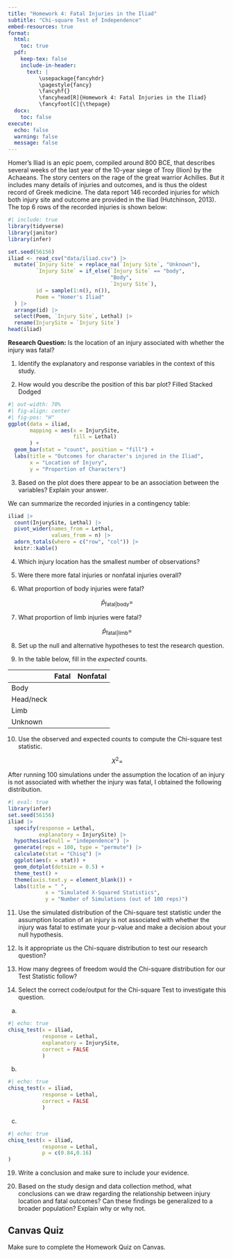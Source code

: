 ```yaml
---
title: "Homework 4: Fatal Injuries in the Iliad"
subtitle: "Chi-square Test of Independence"
embed-resources: true
format:
  html:
    toc: true
  pdf:
    keep-tex: false
    include-in-header:
      text: |
          \usepackage{fancyhdr}
          \pagestyle{fancy}
          \fancyhf{}
          \fancyhead[R]{Homework 4: Fatal Injuries in the Iliad}
          \fancyfoot[C]{\thepage}
  docx:
    toc: false
execute:
  echo: false
  warning: false
  message: false
---
```


Homer's Iliad is an epic poem, compiled around 800 BCE, that describes several weeks of the last year of the 10-year siege of Troy (Ilion) by the Achaeans. The story centers on the rage of the great warrior Achilles. But it includes many details of injuries and outcomes, and is thus the oldest record of Greek medicine. The data report 146 recorded injuries for which both injury site and outcome are provided in the Iliad (Hutchinson, 2013). The top 6 rows of the recorded injuries is shown below:

```r
#| include: true
library(tidyverse)
library(janitor)
library(infer)

set.seed(56156)
iliad <- read_csv("data/iliad.csv") |>  
  mutate(`Injury Site` = replace_na(`Injury Site`, "Unknown"), 
         `Injury Site` = if_else(`Injury Site` == "body", 
                                 "Body", 
                                 `Injury Site`),
         id = sample(1:n(), n()),
         Poem = "Homer's Iliad"
  ) |> 
  arrange(id) |> 
  select(Poem, `Injury Site`, Lethal) |> 
  rename(InjurySite = `Injury Site`)
head(iliad)
```

**Research Question:** Is the location of an injury associated with whether the injury was fatal?

1. Identify the explanatory and response variables in the context of this study.

\vspace{0.6in}

2. How would you describe the position of this bar plot? \hspace{0.1in} Filled \hspace{0.1in} Stacked \hspace{0.1in} Dodged

```r
#| out-width: 70%
#| fig-align: center
#| fig-pos: "H"
ggplot(data = iliad,
       mapping = aes(x = InjurySite,
                     fill = Lethal)
       ) +
  geom_bar(stat = "count", position = "fill") +
  labs(title = "Outcomes for character's injured in the Iliad",
       x = "Location of Injury",
       y = "Proportion of Characters")
```

\vspace{0.25in}

3. Based on the plot does there appear to be an association between the variables? Explain
your answer.

\vspace{0.8in}

We can summarize the recorded injuries in a contingency table:

```r
iliad |>   
  count(InjurySite, Lethal) |> 
  pivot_wider(names_from = Lethal,
              values_from = n) |> 
  adorn_totals(where = c("row", "col")) |> 
  knitr::kable()
```

4.  Which injury location has the smallest number of observations?

\vspace{0.25in}

5.  Were there more fatal injuries or nonfatal injuries overall?

\vspace{0.25in}

6.  What proportion of body injuries were fatal?

$$\hat p_{\text{fatal|body}} =$$

\vspace{0.15in}

7. What proportion of limb injuries were fatal?

$$\hat p_{\text{fatal|limb}} =$$

\vspace{0.15in}

8. Set up the null and alternative hypotheses to test the research question.

\vspace{1in}


9. In the table below, fill in the *expected* counts. 

|          | Fatal | Nonfatal |
|----------|-------|----------|
| Body     |       |          |
| Head/neck|       |          |
| Limb     |       |          |
| Unknown  |       |          |

\vspace{1in}

10. Use the observed and expected counts to compute the Chi-square test statistic.

$$X^2 =$$

\vspace{0.5in}

After running 100 simulations under the assumption the location of an injury is not associated with whether the injury was fatal, I obtained the following distribution.

```r
#| eval: true
library(infer)
set.seed(56156)
iliad |> 
  specify(response = Lethal, 
          explanatory = InjurySite) |>  
  hypothesise(null = "independence") |>  
  generate(reps = 100, type = "permute") |>  
  calculate(stat = "Chisq") |>  
  ggplot(aes(x = stat)) +
  geom_dotplot(dotsize = 0.5) +
  theme_test() +
  theme(axis.text.y = element_blank()) +
  labs(title = " ", 
            x = "Simulated X-Squared Statistics", 
            y = "Number of Simulations (out of 100 reps)")
```

11. Use the simulated distribution of the Chi-square test statistic under the assumption location of an injury is not associated with whether the injury was fatal to estimate your p-value and make a decision about your null hypothesis.

\vspace{1in}

12. Is it appropriate us the Chi-square distribution to test our research question?

\vspace{1in}

13. How many degrees of freedom would the Chi-square distribution for our Test Statistic follow?

\vspace{0.25in}

14. Select the correct code/output for the Chi-square Test to investigate this question.

\vspace{0.25in}

a.
```r
#| echo: true
chisq_test(x = iliad,
           response = Lethal,
           explanatory = InjurySite,
           correct = FALSE
           )
```

b.
```r
#| echo: true
chisq_test(x = iliad,
           response = Lethal,
           correct = FALSE
           )
```

c.
```r
#| echo: true
chisq_test(x = iliad,
           response = Lethal,
           p = c(0.84,0.16)
)
```

19. Write a conclusion and make sure to include your evidence.

\vspace{2in}

20. Based on the study design and data collection method, what conclusions can we draw regarding the relationship between injury location and fatal outcomes? Can these findings be generalized to a broader population? Explain why or why not.

\vspace{2in}


<!-- ## Scenario 2: -->

<!-- In a recent study conducted in the United Kingdom, researchers gathered data on 6,705 children to investigate the potential relationship between a mother's exposure to cats during pregnancy and the occurrence of psychotic episodes in their children. The study included two groups: one consisting of 4,746 children whose mothers did not have cats while pregnant and another group of 1,959 children whose mothers did have cats during pregnancy. -->

<!-- Among the group of 4,746 children with no maternal cat exposure, 536 children experienced one or more psychotic episodes during the course of the study. In contrast, among the 1,959 children whose mothers had cats during pregnancy, 240 children had one or more psychotic episodes. -->

<!-- **Research Question:** Does the pyscychtic episode rate differs between children who's moms did have cats while pregnant and those who's moms did not? -->

<!-- 1.	Create a table of counts based on the data obtained in this study.  -->

<!-- 2.	Find the proportion of children who's moms did not have cats while pregnant that had one or more pscychtic episode.  -->

<!-- 3.	Find the proportion of children who's moms did have cats while pregnant that had one or more pscychtic episode.  -->

<!-- 4.  Sketch in the *filled* bar plot below. -->

<!-- 5. Do the data provide statistical evidence for the research question?  Select the correct code/output for the chi-square test to investigate this question. -->

<!-- a. -->
<!-- ```{r} -->
<!-- #| echo: true -->
<!-- chisq_test(x = ) -->
<!-- ``` -->

<!-- 6. Write a solution and make sure to include the chi-square test statistic, degrees of freedom, the p-value, and a conclusion written in everyday language. -->

::: callout-caution
## Canvas Quiz

Make sure to complete the Homework Quiz on Canvas.
:::
